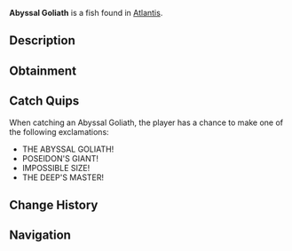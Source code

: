 {{FishInfobox
|image          = Abyssal Goliath.png
|rarity         = Mythical
|sea            = First Sea
|location       = [[Atlantis]]
|sublocation    = 
|sources        = Fishing Rod
|radar_location = 
|prog_speed     = -75
|xp             = 2500
|weather        = 
|time           = Night
|season         = 
|bait           = Truffle Worm
|base_weight    = 1200
|base_value     = 6000
|weight_range   = 500
|base_chance    = 0.08
|base_resil     = 15
}}
'''Abyssal Goliath''' is a {{Rarity|Mythical}} fish found in [[Atlantis]].

== Description ==
{{Description|A colossal deep-sea fish of impossible size, its mere presence creates currents in the water. Its true size is unknown as none have ever seen its full form.|Bestiary Entry}}

== Obtainment ==
{{Description|The deepest parts of Poseidon's Pool occasionally tremble with its presence, Poseidon Pool.|Bestiary Hint}}
{{Fish Availability|
Atlantis/Poseidon Temple
|top_rods      = 
Free Spirit Rod\67652.44\159450.02;
Leviathan's Fang Rod\67559.37\154450.58;
Trident Rod\59175.35\139470.37;
Seraphic Rod\56858.69\124953.57;
No-Life Rod\56811.34\127590.92;
Resourceful Rod\39595.95\91496.94;
Midas Rod\19191.18\41798.62;
Great Dreamer Rod\43345.03\98770.85;
Azure Of Lagoon\54687.28\136804.51;
Abyssal Specter Rod\49805.08\130295.95;
Rod Of Time\31655.82\80719.02;
Relic Rod\31655.82\80719.02;
North-Star Rod\27190.34\66297.28;
Ethereal Prism Rod\55491.78\118821.6;
Challenger's Rod\54578.66\127842.14;
Rod Of The Forgotten Fang\50925.22\112452.91;
Zeus Rod\44249.83\99595.44;
Rod Of The Depths\43973.5\94850.77;
Verdant Shear Rod\43842.5\100867.02;
Blazebringer Rod\43107.02\96687.55;
Depthseeker Rod\43006.78\102701.51;
Rod Of The Exalted One\42696.43\90411.36;
Avalanche Rod\37413.42\86117.96;
Volcanic Rod\34699.15\76786.63;
Steady Rod\13574.94\35458.93
|recommended   = Trident Rod
}}

== Catch Quips ==
When catching an Abyssal Goliath, the player has a chance to make one of the following exclamations:
* THE ABYSSAL GOLIATH!
* POSEIDON'S GIANT!
* IMPOSSIBLE SIZE!
* THE DEEP'S MASTER!

== Change History ==
{{Change History|{{subst:Current Version}}}}

== Navigation ==
{{Fish Navbox|Atlantis}}